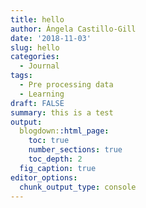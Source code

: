 ```yaml
---
title: hello
author: Ángela Castillo-Gill
date: '2018-11-03'
slug: hello
categories:
  - Journal
tags: 
  - Pre processing data
  - Learning
draft: FALSE
summary: this is a test
output:
  blogdown::html_page:
    toc: true
    number_sections: true
    toc_depth: 2
  fig_caption: true
editor_options: 
  chunk_output_type: console
---
```

